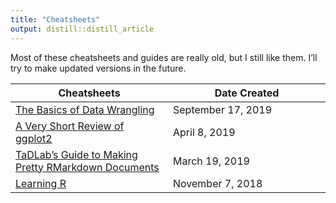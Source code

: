 ```yaml
---
title: "Cheatsheets"
output: distill::distill_article
---
```


Most of these cheatsheets and guides are really old, but I still like them. I'll try to make updated versions in the future.

| Cheatsheets | Date Created |
| ----------- | ----------- |
| [The Basics of Data Wrangling](cheatsheets/data_wrangling.html) | September 17, 2019 |
| [A Very Short Review of ggplot2](cheatsheets/ggplot_intro.html) | April 8, 2019 |
| [TaDLab’s Guide to Making Pretty RMarkdown Documents](cheatsheets/pretty_r_guide.html) | March 19, 2019 |
| [Learning R](cheatsheets/Learning_R.html) | November 7, 2018 |